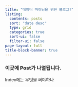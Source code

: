 ```yaml
---
title: "데이터 마이닝을 위한 블로그!"
listing:
  contents: posts
  sort: "date desc"
  type: grid
  categories: true
  sort-ui: false
  filter-ui: false
page-layout: full
title-block-banner: true
---
```


### 이곳에 Post가 나열됩니다. 

Index에는 무엇을 써야하나
